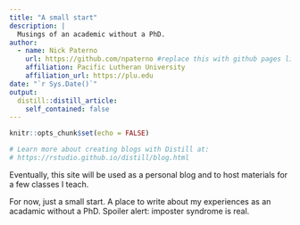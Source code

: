 ```yaml
---
title: "A small start"
description: |
  Musings of an academic without a PhD.
author:
  - name: Nick Paterno 
    url: https://github.com/npaterno #replace this with github pages link
    affiliation: Pacific Lutheran University
    affiliation_url: https://plu.edu
date: "`r Sys.Date()`"
output:
  distill::distill_article:
    self_contained: false
---
```


```r
knitr::opts_chunk$set(echo = FALSE)

# Learn more about creating blogs with Distill at:
# https://rstudio.github.io/distill/blog.html

```

Eventually, this site will be used as a personal blog and to host materials for a few classes I teach. 

For now, just a small start. A place to write about my experiences as an acadamic without a PhD. Spoiler alert: imposter syndrome is real. 

